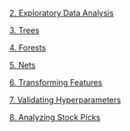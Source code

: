 [2. Exploratory Data Analysis](https://githubtocolab.com/kerryback/2022-638-binder/blob/main/2-exploring.ipynb){.external target="_blank"}

[3. Trees](https://githubtocolab.com/kerryback/2022-638-binder/blob/main/3-trees.ipynb){.external target="_blank"}

[4. Forests](https://githubtocolab.com/kerryback/2022-638-binder/blob/main/4-forests.ipynb){.external target="_blank"}

[5. Nets](https://githubtocolab.com/kerryback/2022-638-binder/blob/main/5-nets.ipynb){.external target="_blank"}

[6. Transforming Features](https://githubtocolab.com/kerryback/2022-638-binder/blob/main/6-transforming.ipynb){.external target="_blank"}

[7. Validating Hyperparameters](https://githubtocolab.com/kerryback/2022-638-binder/blob/main/7-validation.ipynb){.external target="_blank"}

[8. Analyzing Stock Picks](https://githubtocolab.com/kerryback/2022-638-binder/blob/main/8-analyzing.ipynb){.external target="_blank"}